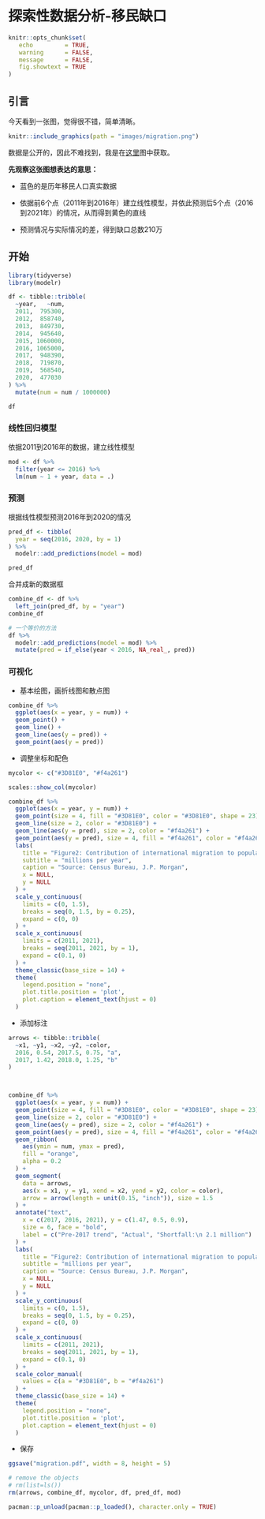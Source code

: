 # 探索性数据分析-移民缺口 {#eda-migration}

```r
knitr::opts_chunk$set(
   echo         = TRUE, 
   warning      = FALSE, 
   message      = FALSE,
   fig.showtext = TRUE
)
```

## 引言

今天看到一张图，觉得很不错，简单清晰。

```r
knitr::include_graphics(path = "images/migration.png")
```


数据是公开的，因此不难找到，我是在[这里](https://www.cato.org/blog/where-did-24-million-48-million-missing-immigrants-go)图中获取。

**先观察这张图想表达的意思：**

- 蓝色的是历年移民人口真实数据

- 依据前6个点（2011年到2016年）建立线性模型，并依此预测后5个点（2016到2021年）的情况，从而得到黄色的直线

- 预测情况与实际情况的差，得到缺口总数210万



## 开始

```r
library(tidyverse)
library(modelr)

df <- tibble::tribble(
  ~year,   ~num,
  2011,  795300,
  2012,  858740,
  2013,  849730,
  2014,  945640,
  2015, 1060000,
  2016, 1065000,
  2017,  948390,
  2018,  719870,
  2019,  568540,
  2020,  477030
) %>%
  mutate(num = num / 1000000)

df
```



### 线性回归模型

依据2011到2016年的数据，建立线性模型

```r
mod <- df %>%
  filter(year <= 2016) %>%
  lm(num ~ 1 + year, data = .)
```


### 预测

根据线性模型预测2016年到2020的情况

```r
pred_df <- tibble(
  year = seq(2016, 2020, by = 1)
) %>%
  modelr::add_predictions(model = mod)

pred_df
```

合并成新的数据框
```r
combine_df <- df %>%
  left_join(pred_df, by = "year")
combine_df
```



```r
# 一个等价的方法
df %>%
  modelr::add_predictions(model = mod) %>%
  mutate(pred = if_else(year < 2016, NA_real_, pred))
```


### 可视化

- 基本绘图，画折线图和散点图
```r
combine_df %>%
  ggplot(aes(x = year, y = num)) +
  geom_point() +
  geom_line() +
  geom_line(aes(y = pred)) +
  geom_point(aes(y = pred))
```



- 调整坐标和配色

```r
mycolor <- c("#3D81E0", "#f4a261")

scales::show_col(mycolor)
```



```r
combine_df %>%
  ggplot(aes(x = year, y = num)) +
  geom_point(size = 4, fill = "#3D81E0", color = "#3D81E0", shape = 23) +
  geom_line(size = 2, color = "#3D81E0") +
  geom_line(aes(y = pred), size = 2, color = "#f4a261") +
  geom_point(aes(y = pred), size = 4, fill = "#f4a261", color = "#f4a261", shape = 23) +
  labs(
    title = "Figure2: Contribution of international migration to population growth",
    subtitle = "millions per year",
    caption = "Source: Census Bureau, J.P. Morgan",
    x = NULL,
    y = NULL
  ) +
  scale_y_continuous(
    limits = c(0, 1.5),
    breaks = seq(0, 1.5, by = 0.25),
    expand = c(0, 0)
  ) +
  scale_x_continuous(
    limits = c(2011, 2021),
    breaks = seq(2011, 2021, by = 1),
    expand = c(0.1, 0)
  ) +
  theme_classic(base_size = 14) +
  theme(
    legend.position = "none",
    plot.title.position = 'plot',
    plot.caption = element_text(hjust = 0)
  )
```



- 添加标注

```r
arrows <- tibble::tribble(
  ~x1, ~y1, ~x2, ~y2, ~color,
  2016, 0.54, 2017.5, 0.75, "a",
  2017, 1.42, 2018.0, 1.25, "b"
)



combine_df %>%
  ggplot(aes(x = year, y = num)) +
  geom_point(size = 4, fill = "#3D81E0", color = "#3D81E0", shape = 23) +
  geom_line(size = 2, color = "#3D81E0") +
  geom_line(aes(y = pred), size = 2, color = "#f4a261") +
  geom_point(aes(y = pred), size = 4, fill = "#f4a261", color = "#f4a261", shape = 23) +
  geom_ribbon(
    aes(ymin = num, ymax = pred),
    fill = "orange",
    alpha = 0.2
  ) +
  geom_segment(
    data = arrows,
    aes(x = x1, y = y1, xend = x2, yend = y2, color = color),
    arrow = arrow(length = unit(0.15, "inch")), size = 1.5
  ) +
  annotate("text",
    x = c(2017, 2016, 2021), y = c(1.47, 0.5, 0.9),
    size = 6, face = "bold",
    label = c("Pre-2017 trend", "Actual", "Shortfall:\n 2.1 million")
  ) +
  labs(
    title = "Figure2: Contribution of international migration to population growth",
    subtitle = "millions per year",
    caption = "Source: Census Bureau, J.P. Morgan",
    x = NULL,
    y = NULL
  ) +
  scale_y_continuous(
    limits = c(0, 1.5),
    breaks = seq(0, 1.5, by = 0.25),
    expand = c(0, 0)
  ) +
  scale_x_continuous(
    limits = c(2011, 2021),
    breaks = seq(2011, 2021, by = 1),
    expand = c(0.1, 0)
  ) +
  scale_color_manual(
    values = c(a = "#3D81E0", b = "#f4a261")
  ) +
  theme_classic(base_size = 14) +
  theme(
    legend.position = "none",
    plot.title.position = 'plot',
    plot.caption = element_text(hjust = 0)
  )
```


- 保存
```r
ggsave("migration.pdf", width = 8, height = 5)
```




```r
# remove the objects
# rm(list=ls())
rm(arrows, combine_df, mycolor, df, pred_df, mod)
```

```r
pacman::p_unload(pacman::p_loaded(), character.only = TRUE)
```
